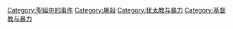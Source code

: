 [[Category:聖經中的事件|Category:聖經中的事件]]
[[Category:屠殺|Category:屠殺]]
[[Category:犹太教与暴力|Category:犹太教与暴力]]
[[Category:基督教与暴力|Category:基督教与暴力]]
